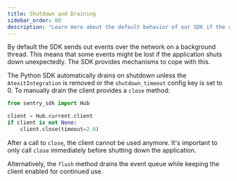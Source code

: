 ```yaml
---
title: Shutdown and Draining
sidebar_order: 80
description: "Learn more about the default behavior of our SDK if the application shuts down unexpectedly."
---
```


By default the SDK sends out events over the network on a background thread. This means that some events might be lost if the application shuts down unexpectedly. The SDK provides mechanisms to cope with this.

The Python SDK automatically drains on shutdown unless the `AtexitIntegration` is removed or the `shutdown_timeout`
config key is set to 0. To manually drain the client provides a `close` method:

```python
from sentry_sdk import Hub

client = Hub.current.client
if client is not None:
    client.close(timeout=2.0)
```

After a call to `close`, the client cannot be used anymore. It's important to
only call `close` immediately before shutting down the application.

Alternatively, the `flush` method drains the event queue while keeping the
client enabled for continued use.
